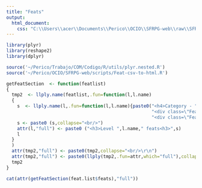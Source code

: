 ```yaml
---
title: "Feats"
output: 
  html_document:
    css: "C:\\Users\\acer\\Documents\\Perico\\OCIO\\SFRPG-web\\raw\\SFRPG.css"
---
```




```r
library(plyr)
library(reshape2)
library(dplyr)

source('~/Perico/Trabajo/COM/Codigo/R/utils/plyr.nested.R')
source('~/Perico/OCIO/SFRPG-web/scripts/Feat-csv-to-html.R')

getFeatSection  <- function(featlist)
{
  tmp2  <- llply.name(featlist,.fun=function(l,l.name)
  {
    s  <- llply.name(l,.fun=function(l,l.name){paste0("<h4>Category - ",l.name,"</h4>",
                                                      "<div class=\"Feat-table\">",l$table,"</div>",
                                                      "<div class=\"Feat-List\">", l$htm, "</div>")})
    s <- paste0 (s,collapse="<br/>")
    attr(l,"full") <- paste0 ("<h3>Level ",l.name," feats<h3>",s)
    l
  }
  )
  attr(tmp2,"full") <- paste0(tmp2,collapse="<br/>\r\n")
  attr(tmp2,"full") <- paste0(llply(tmp2,.fun=attr,which="full"),collapse="<br/>\r\n")
  tmp2
}

cat(attr(getFeatSection(feat.list$feats),"full"))

```





